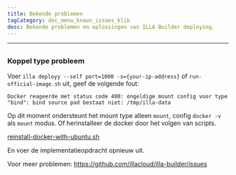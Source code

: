 ```yaml
---
title: Bekende problemen
tagCategory: doc_menu_known_issues_klik
desc: Bekende problemen en oplossingen van ILLA Builder deploying.
---
```


* * *

## <Heading hidden>Bekende problemen</Heading>

### Koppel type probleem

Voer `illa deployy --self port=1000 -s={your-ip-address}` of `run-official-image.sh` uit, geef de volgende fout:

`Docker reageerde met status code 400: ongeldige mount config voor type "bind": bind source pad bestaat niet: /tmp/illa-data`

Op dit moment ondersteunt het mount type alleen `mount`, config `docker -v` als `mount` modus. Of herinstalleer de docker door het volgen van scripts.

[reinstall-docker-with-ubuntu.sh](https://github.com/illacloud/deploy-illa-manually/blob/main/utils/reinstall-docker-with-ubuntu.sh)

En voer de implementatieopdracht opnieuw uit.

Voor meer problemen: https://github.com/illacloud/illa-builder/issues
